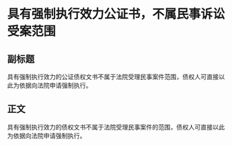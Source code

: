# 具有强制执行效力公证书，不属民事诉讼受案范围
## 副标题
具有强制执行效力的公证债权文书不属于法院受理民事案件范围，债权人可直接以此为依据向法院申请强制执行。
## 正文
具有强制执行效力的债权文书不属于法院受理民事案件的范围，债权人可直接以此为依据向法院申请强制执行。